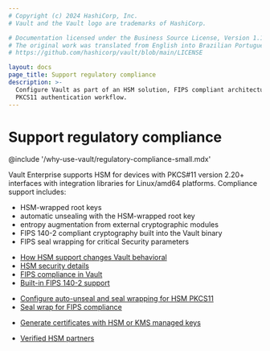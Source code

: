 ```yaml
---
# Copyright (c) 2024 HashiCorp, Inc.
# Vault and the Vault logo are trademarks of HashiCorp.

# Documentation licensed under the Business Source License, Version 1.1.
# The original work was translated from English into Brazilian Portuguese.
# https://github.com/hashicorp/vault/blob/main/LICENSE

layout: docs
page_title: Support regulatory compliance
description: >-
  Configure Vault as part of an HSM solution, FIPS compliant architecture, or
  PKCS11 authentication workflow.
---
```


# Support regulatory compliance

@include '/why-use-vault/regulatory-compliance-small.mdx'

Vault Enterprise supports HSM for devices with PKCS#11 version 2.20+ interfaces
with integration libraries for Linux/amd64 platforms. Compliance support
includes:

- HSM-wrapped root keys
- automatic unsealing with the HSM-wrapped root key
- entropy augmentation from external cryptographic modules
- FIPS 140-2 compliant cryptography built into the Vault binary
- FIPS seal wrapping for critical Security parameters


<Tabs>
<Tab heading="Key concepts + Overviews" group="overviews">

- [How HSM support changes Vault behavioral](/vault/docs/enterprise/hsm/behavior)
- [HSM security details](/vault/docs/enterprise/hsm/security)
- [FIPS compliance in Vault](/vault/docs/enterprise/fips)
- [Built-in FIPS 140-2 support](/vault/docs/enterprise/fips/fips1402)

</Tab>
<Tab heading="Guides" group="guides">

- [Configure auto-unseal and seal wrapping for HSM PKCS11](/vault/docs/configuration/seal/pkcs11)
- [Seal wrap for FIPS compliance](/vault/docs/enterprise/fips/sealwrap)

</Tab>
<Tab heading="Tutorials" group="tutorials">

- [Generate certificates with HSM or KMS managed keys](/vault/tutorials/pki/managed-key-pki)

</Tab>
<Tab heading="References" group="reference">

- [Verified HSM partners](/vault/docs/partners/hsm)

</Tab>
</Tabs>

